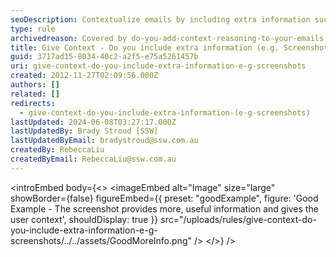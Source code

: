 ```yaml
---
seoDescription: Contextualize emails by including extra information such as screenshots to provide users with more useful details.
type: rule
archivedreason: Covered by do-you-add-context-reasoning-to-your-emails
title: Give Context - Do you include extra information (e.g. Screenshots)?
guid: 3717ad15-8034-40c2-a2f5-e75a5261457b
uri: give-context-do-you-include-extra-information-e-g-screenshots
created: 2012-11-27T02:09:56.000Z
authors: []
related: []
redirects:
  - give-context-do-you-include-extra-information-(e-g-screenshots)
lastUpdated: 2024-06-08T03:27:17.000Z
lastUpdatedBy: Brady Stroud [SSW]
lastUpdatedByEmail: bradystroud@ssw.com.au
createdBy: RebeccaLiu
createdByEmail: RebeccaLiu@ssw.com.au
---
```


<introEmbed
  body={<>
<imageEmbed
  alt="Image"
  size="large"
  showBorder={false}
  figureEmbed={{
    preset: "goodExample",
    figure: 'Good Example - The screenshot provides more, useful information and gives the user context',
    shouldDisplay: true
  }}
  src="/uploads/rules/give-context-do-you-include-extra-information-e-g-screenshots/../../assets/GoodMoreInfo.png"
/>
  </>}
/>
